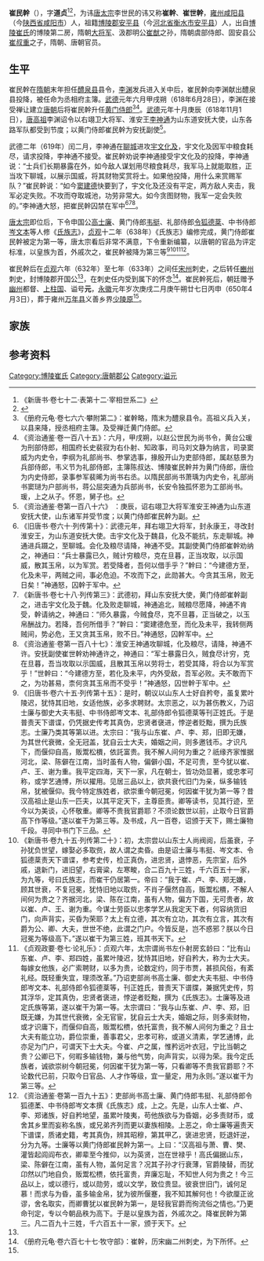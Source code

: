 {{noteTA|T=zh-hans:崔民幹; zh-hant:崔民幹;
|1=zh-hans:幹; zh-hant:幹;
}}

'''崔民幹'''（{{bd|？||？| |}}），字'''道贞'''<ref>《新唐书·卷七十二·表第十二·宰相世系二》</ref><ref name=autogenerated1>{{Citation| last=| first=| author-link=堀井裕之| year=2014年| title=《崔民幹事迹与太宗修<贞观氏族志>——以<崔幹(崔民幹)墓志>为线索》| periodical=《唐史论丛》| volume=| issue=02期| pages=98-107| url=http://www.cnki.com.cn/Article/CJFDTotal-TSLC201402017.htm| doi=| oclc=| accessdate=2018-06-17| archive-date=2018-06-17| archive-url=https://web.archive.org/web/20180617043314/http://www.cnki.com.cn/Article/CJFDTotal-TSLC201402017.htm| dead-url=no}}</ref>，为讳[[唐太宗|唐太宗]]李世民的讳又称'''崔幹'''、'''崔世幹'''，[[雍州|雍州]][[咸阳县|咸阳县]]（今[[陕西省|陕西省]][[咸阳市|咸阳市]]）人，祖籍[[博陵郡|博陵郡]][[安平县|安平县]]（今[[河北省|河北省]][[衡水市|衡水市]][[安平县|安平县]]）人，出自[[博陵崔氏|博陵崔氏]]的博陵第二房，隋朝[[大将军|大将军]]、汲郡明公[[崔猷_(汲郡公)|崔猷]]之孙，隋朝虞部侍郎、固安县公[[崔叔重|崔叔重]]之子，隋朝、唐朝官员。

==生平==
崔民幹在[[隋朝|隋朝]]末年担任[[醴泉县|醴泉县]]县令，[[李渊|李渊]]发兵进入关中后，崔民幹向李渊献出醴泉县投降，被任命为丞相府主簿。[[武德|武德]]元年六月甲戌朔（618年6月28日），李渊在接受禅让建立[[唐朝|唐朝]]后将崔民幹升任[[黄门侍郎|黄门侍郎]]<ref>《册府元龟·卷七六六·攀附第二》：崔幹略，隋末为醴泉县令。高祖义兵入关，以县来降，授丞相府主簿。及受禅迁黄门侍郎。</ref><ref>《资治通鉴·卷一百八十五》：六月，甲戌朔，以赵公世民为尚书令，黄台公瑗为刑部侍郎，相国府长史裴寂为右仆射、知政事，司马刘文静为纳言，司录窦威为内史令，李纲为礼部尚书、参掌选事，掾殷开山为吏部侍郎，属赵慈景为兵部侍郎，韦义节为礼部侍郎，主簿陈叔达、博陵崔民幹并为黄门侍郎，唐俭为内史侍郎，录事参军裴晞为尚书右丞。以隋民部尚书萧瑀为内史令，礼部尚书窦琎为户部尚书，蒋公屈突通为兵部尚书，长安令独孤怀恩为工部尚书。瑗，上之从子。怀恩，舅子也。</ref>。[[武德|武德]]元年十月庚辰（618年11月1日），[[唐高祖|唐高祖]]李渊诏令以右翊卫大将军、淮安王[[李神通|李神通]]为山东道安抚大使，山东各路军队都受到节度；以黄门侍郎崔民幹为安抚副使<ref>《资治通鉴·卷第一百八十六》 ：庚辰，诏右翊卫大将军淮安王神通为山东道安抚大使，山东诸军并受节度；以黄门侍郎崔民幹为副。</ref>。

武德二年（619年）闰二月，李神通在[[聊城|聊城]]进攻[[宇文化及|宇文化及]]，宇文化及因军中粮食耗尽，请求投降，李神通不接受。崔民幹劝说李神通接受宇文化及的投降，李神通说：“士兵们长期暴露在外，如今敌人谋划用尽粮食耗尽，我军马上就能取胜，正当攻下聊城，以展示国威，将其财物奖赏将士。如果他投降，用什么来赏赐军队？”崔民幹说：“如今[[窦建德|窦建德]]快要到了，宇文化及还没有平定，两方敌人夹击，我军必定失败。不攻而夺取城池，功劳非常大。如今贪图财物，我军一定会失败的。”李神通大怒，把崔民幹囚禁在军中<ref>《旧唐书·卷六十·列传第十》：武德元年，拜右翊卫大将军，封永康王，寻改封淮安王，为山东道安抚大使。击宇文化及于魏县，化及不能抗，东走聊城。神通进兵蹑之，至聊城。会化及粮尽请降，神通不受。其副使黄门侍郎崔幹劝纳之，神通曰：“兵士暴露已久，贼计穷粮尽，克在旦暮，正当攻取，以示国威，散其玉帛，以为军赏。若受降者，吾何以借手乎？”幹曰：“今建德方至，化及未平，两贼之间，事必危迫。不攻而下之，此勋甚大。今贪其玉帛，败无日矣！”神通怒，囚幹于军中。</ref><ref>《新唐书·卷七十八·列传第三》：武德初，拜山东安抚大使，黄门侍郎崔幹副之，进击宇文化及于魏。化及败走聊城，神通追北，贼粮尽愿降，神通不肯受，幹请纳之，神通曰：“师久暴露，今贼食尽，克不旦暮，正当破之，以玉帛酬战力。若降，吾何所借手？”幹曰：“窦建德危至，而化及未平，我转侧两贼间，势必危，王又贪其玉帛，败不日。”神通怒，囚幹军中。</ref><ref>《资治通鉴·卷第一百八十七》：淮安王神通攻聊城，化及粮尽，请降，神通不许。安抚副使崔世幹劝神通许之，神通曰：“军士暴露日久，贼食尽计穷，克在旦暮，吾当攻取以示国威，且散其玉帛以劳将士，若受其降，将合以为军赏乎！”世幹曰：“今建德方至，若化及未平，内外受敌，吾军必败。夫不敢而下之，为功甚易，柰何贪其玉帛而不受乎！”神通怒，囚世幹于军中。</ref>。

[[唐太宗|唐太宗]]即位后，下令申国公[[高士廉|高士廉]]、黄门侍郎[[韦挺|韦挺]]、礼部侍郎[[令狐德棻|令狐德棻]]、中书侍郎[[岑文本|岑文本]]等人修《[[氏族志|氏族志]]》，[[贞观_(唐朝)|贞观]]十二年（638年）《氏族志》编修完成，黄门侍郎崔民幹被定为第一等，唐太宗看后非常不满意，下令重新编纂，以唐朝的官品为评定标准，以皇族为首，外戚次之，崔民幹被降为第三等<ref>《旧唐书·卷六十五·列传第十五》：是时，朝议以山东人士好自矜夸，虽复累叶陵迟，犹恃其旧地，女适他族，必多求聘财。太宗恶之，以为甚伤教义，乃诏士廉与御史大夫韦挺、中书侍郎岑文本、礼部侍郎令狐德棻等刊正姓氏。于是普责天下谱谍，仍凭据史传考其真伪，忠贤者襃进，悖逆者贬黜，撰为氏族志。士廉乃类其等第以进。太宗曰：“我与山东崔、卢、李、郑，旧即无嫌，为其世代衰微，全无冠盖，犹自云士大夫，婚姻之间，则多邀钱币。才识凡下，而偃仰自高，贩鬻松檟，依託富贵。我不解人间何为重之？祇缘齐家惟据河北，梁、陈僻在江南，当时虽有人物，偏僻小国，不足可贵，至今犹以崔、卢、王、谢为重。我平定四海，天下一家，凡在朝士，皆功効显著，或忠孝可称，或学艺通博，所以擢用。见居三品以上，欲共衰代旧门为亲，纵多输钱帛，犹被偃仰。我今特定族姓者，欲崇重今朝冠冕，何因崔干犹为第一等？昔汉高祖止是山东一匹夫，以其平定天下，主尊臣贵。卿等读书，见其行迹，至今以为美谈，心怀敬重。卿等不贵我官爵耶？不须论数世以前，止取今日官爵高下作等级。”遂以崔干为第三等。及书成，凡一百卷，诏颁于天下，赐士廉物千段。寻同中书门下三品。</ref><ref>《新唐书·卷九十五·列传第二十》：初，太宗尝以山东士人尚阀阅，后虽衰，子孙犹负世望，嫁娶必多取赀，故人谓之卖昏。由是诏士廉与韦挺、岑文本、令狐德棻责天下谱谍，参考史传，检正真伪，进忠贤，退悖恶，先宗室，后外戚，退新门，进旧望，右膏粱，左寒畯，合二百九十三姓，千六百五十一家，为九等，号曰氏族志，而崔干仍居第一。帝曰：“我于崔、卢、李、郑无嫌，顾其世衰，不复冠冕，犹恃旧地以取赀，不肖子偃然自高，贩鬻松檟，不解人间何为贵之？齐据河北，梁、陈在江南，虽有人物，偏方下国，无可贵者，故以崔、卢、王、谢为重。今谋士劳臣以忠孝学艺从我定天下者，何容纳货旧门，向声背实，买昏为荣耶？太上有立德，其次有立功，其次有立言，其次有爵为公、卿、大夫，世世不绝，此谓之门户。今皆反是，岂不惑邪？朕以今日冠冕为等级高下。”遂以崔干为第三姓，班其书天下。</ref><ref>《贞观政要·卷七·论礼乐》：贞观六年，太宗谓尚书左仆射房玄龄曰：“比有山东崔、卢、李、郑四姓，虽累叶陵迟，犹恃其旧地，好自矜大，称为士大夫。每嫁女他族，必广索聘财，以多为贵，论数定约，同于市贾，甚损风俗，有紊礼经。既轻重失宜，理须改革。”乃诏吏部尚书高士廉、御史大夫韦挺、中书侍郎岑文本、礼部侍郎令狐德棻等，刊正姓氏，普责天下谱牒，兼据凭史传，剪其浮华，定其真伪，忠贤者褒进，悖逆者贬黜，撰为《氏族志》。士廉等及进定氏族等第，遂以崔干为第一等。太宗谓曰：“我与山东崔、卢、李、郑，旧既无嫌，为其世代衰微，全无官宦，犹自云士大夫，婚姻之际，则多索财物，或才识庸下，而偃仰自高，贩鬻松槚，依托富贵，我不解人间何为重之？且士大夫有能立功，爵位崇重，善事君父，忠孝可称，或道义清素，学艺通博，此亦足为门户，可谓天下士大夫。今崔、卢之属，惟矜远叶衣冠，宁比当朝之贵？公卿已下，何暇多输钱物，兼与他气势，向声背实，以得为荣。我今定氏族者，诚欲崇树今朝冠冕，何因崔干犹为第一等，只看卿等不贵我官爵耶？不论数代已前，只取今日官品、人才作等级，宜一量定，用为永则。”遂以崔干为第三等。</ref><ref>《资治通鉴·卷第一百九十五》：吏部尚书高士廉、黄门侍郎韦挺、礼部侍郎令狐德葇、中书侍郎岑文本撰《氏族志》成，上之。先是，山东人士崔、卢、李、郑诸族，好自矜地望，虽累叶陵夷，苟他族欲与为昏姻，必多责财币，或舍其乡里而妄称名族，或兄弟齐列而更以妻族相陵。上恶之，命士廉等遍责天下谱谍，质诸史籍，考其真伪，辨其昭穆，第其甲乙，褒进忠贤，贬退奸逆，分为九等。士廉等以黄门侍郎崔民幹为第一。上曰：“汉高祖与萧、曹、樊、灌皆起闾阎布衣，卿辈至今推仰，以为英贤，岂在世禄乎！高氏偏据山东，梁、陈僻在江南，虽有人物，盖何足言？况其子孙才行衰薄，官爵陵替，而犹卬然以门地自负，贩鬻松槚，依托富贵，弃廉忘耻，不知世人何为贵之！今三品以上，或以德行，或以勋劳，或以文学，致位贵显。彼衰世旧门，诚何足慕！而求与为昏，虽多输金帛，犹为彼所偃蹇，我不知其解何也！今欲厘正讹谬，舍名取实，而卿曹犹以崔民幹为第一，是轻我官爵而徇流俗之情也。”乃更命刊定，专以今朝品秩为高下。于是以皇族为首，外戚次之。降崔民幹为第三。凡二百九十三姓，千六百五十一家，颁于天下。</ref>。

崔民幹后在[[贞观|贞观]]六年（632年）至七年（633年）之间任[[宋州|宋州]]刺史，之后转任[[豳州_(西魏)|豳州]]刺史，封博陵郡开国公<ref name=autogenerated1 />，在刺史任内受到属下的怀念<ref>《册府元龟·卷六百七十七·牧守部》：崔幹，历宋幽二州刺史，为下所怀。</ref>。崔民幹死后，朝廷赠予[[幽州|幽州]]都督、[[上柱国|上柱国]]、谥号'''元'''，[[永徽|永徽]]元年岁次庚戌二月庚午朔廿七日丙申（650年4月3日），葬于雍州[[万年县_(北周)|万年县]]义善乡界[[少陵原|少陵原]]<ref name=autogenerated1 />。

==家族==
{{main|博陵崔氏第二房世系图}}

==参考资料==
{{reflist}}

[[Category:博陵崔氏|Category:博陵崔氏]]
[[Category:唐朝郡公|Category:唐朝郡公]]
[[Category:谥元|Category:谥元]]